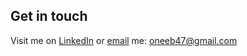 ## Get in touch

Visit me on [LinkedIn](https://www.linkedin.com/in/oneeb-aamer-580915189/) or [email](oneeb47@gmail.com) me: oneeb47@gmail.com
